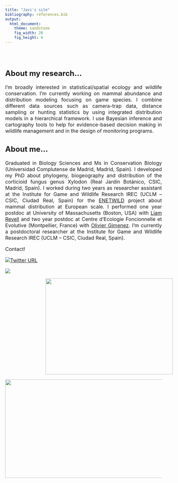```yaml
---
title: "Javi's site"
bibliography: references.bib
output: 
  html_document:
    theme: sandstone
    fig_width: 20
    fig_height: 6
---
```

```{=html}
<style type="text/css">
.title {
  display: none;
}

.main-container {
  max-width: 1600px;
  margin-left: auto;
  margin-right: auto;
}

body {
text-align: justify
}

#getting-started img {
  margin-right: 10px;
}

</style>
```

<font size="3">

<div class="row" style="padding-top: 30px;">
<div class="col-sm-6">


## **About my research...**

I'm broadly interested in statistical/spatial ecology and wildlife conservation. I'm currently working on mammal abundance and distribution modeling focusing on game species. I combine different data sources such as camera-trap data, distance sampling or hunting statistics by using integrated distribution models in a hierarchical framework. I use Bayesian inference and cartography tools to help for evidence-based decision making in wildlife management and in the design of monitoring programs.

## **About me...**

Graduated in Biology Sciences and Ms in Conservation Biology (Universidad Complutense de Madrid, Madrid, Spain). I developed my PhD about phylogeny, biogeography and distribution of the corticioid fungus genus Xylodon (Real Jardín Botánico, CSIC, Madrid, Spain). I worked during two years as researcher assistant at the Institute for Game and Wildlife Research IREC (UCLM – CSIC, Ciudad Real, Spain) for the [ENETWILD](https://enetwild.com/) project about mammal distribution at European scale. I performed one year postdoc at University of Massachusetts (Boston, USA) with [Liam Revell](https://faculty.umb.edu/liam.revell/people/index.html) and two year postdoc at Centre d’Ecologie Foncionnelle et Evolutive (Montpellier, France) with [Olivier Gimenez](https://www3.cefe.cnrs.fr/en/research/biodiversity-and-conservation/biostatistics-and-population-biology/846-french/recherche/bc/bbp/pdoc/4150-javier-fernandez-lopez). I’m currently a postdoctoral researcher at the Institute for Game and Wildlife Research IREC (UCLM – CSIC, Ciudad Real, Spain).

Contact!

[![Twitter URL](https://img.shields.io/twitter/url/https/twitter.com/javi_ferlop.svg?style=social&label=Follow%20%40javi_ferlop)](https://twitter.com/javi_ferlop)

<span align="left">
  <a href="mailto:jflopez.bio@gmail.com">
    <img src="https://img.shields.io/badge/-jflopez.bio@gmail.com-c14438?style=flat-square&logo=Gmail&logoColor=white&link=mailto:jflopez.bio@gmail.com" />
  </a>
</span>
</div>


<div class="col-sm-6">
<img height=308 width=409 src="images/javi_circulo.png" style="margin-left: 130px;"> 
</div>

<center>
<img height=316 width=666 src="images/wordcloud.png"> </a>
</center>

